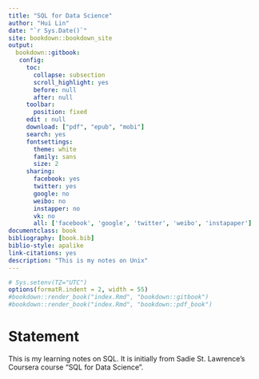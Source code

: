 ```yaml
--- 
title: "SQL for Data Science"
author: "Hui Lin"
date: "`r Sys.Date()`"
site: bookdown::bookdown_site
output: 
  bookdown::gitbook:
   config:
     toc:
       collapse: subsection
       scroll_highlight: yes
       before: null
       after: null
     toolbar:
       position: fixed
     edit : null
     download: ["pdf", "epub", "mobi"]
     search: yes
     fontsettings:
       theme: white
       family: sans
       size: 2
     sharing:
       facebook: yes
       twitter: yes
       google: no
       weibo: no
       instapper: no
       vk: no
       all: ['facebook', 'google', 'twitter', 'weibo', 'instapaper']
documentclass: book
bibliography: [book.bib]
biblio-style: apalike
link-citations: yes
description: "This is my notes on Unix"
---
```



```r
# Sys.setenv(TZ="UTC")
options(formatR.indent = 2, width = 55)
#bookdown::render_book("index.Rmd", "bookdown::gitbook")
#bookdown::render_book("index.Rmd", "bookdown::pdf_book")
```

# Statement{-}

This is my learning notes on SQL. It is initially from Sadie St. Lawrence’s Coursera course “SQL for Data Science”.